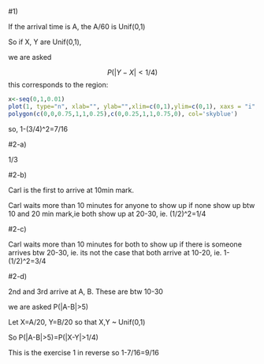 #1)

If the arrival time is A, the A/60 is Unif(0,1)

So if X, Y are Unif(0,1),

we are asked

$$
  P(|Y-X|<1/4)
$$
this corresponds to the region:

```r
x<-seq(0,1,0.01)
plot(1, type="n", xlab="", ylab="",xlim=c(0,1),ylim=c(0,1), xaxs = "i",yaxs = "i")
polygon(c(0,0,0.75,1,1,0.25),c(0,0.25,1,1,0.75,0), col='skyblue')

```
so, 1-(3/4)^2=7/16


#2-a) 

1/3

#2-b)

Carl is the first to arrive at 10min mark.

Carl waits more than 10 minutes for anyone to show up if none show up btw 10 and 20 min mark,ie both show up at 20-30, ie. (1/2)^2=1/4

#2-c)

Carl waits more than 10 minutes for both to show up if there is someone arrives btw 20-30, ie. its not the case that both arrive at 10-20, ie. 1-(1/2)^2=3/4

#2-d)

2nd and 3rd arrive at A, B. These are btw 10-30

we are asked P(|A-B|>5)

Let X=A/20, Y=B/20 so that X,Y ~ Unif(0,1)

So P(|A-B|>5)=P(|X-Y|>1/4)

This is the exercise 1 in reverse so 1-7/16=9/16